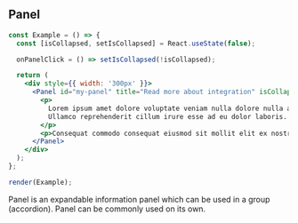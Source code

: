 
## Panel

```jsx live=true
const Example = () => {
  const [isCollapsed, setIsCollapsed] = React.useState(false);

  onPanelClick = () => setIsCollapsed(!isCollapsed);

  return (
    <div style={{ width: '300px' }}>
      <Panel id="my-panel" title="Read more about integration" isCollapsed={isCollapsed} onClick={onPanelClick}>
        <p>
          Lorem ipsum amet dolore voluptate veniam nulla dolore nulla adipisicing irure adipisicing qui fugiat veniam.
          Ullamco reprehenderit cillum irure esse ad eu dolor laboris.
        </p>
        <p>Consequat commodo consequat eiusmod sit mollit elit ex nostrud consectetur.</p>
      </Panel>
    </div>
  );
};

render(Example);
```

<DesignNotes>
  Panel is an expandable information panel which can be used in a group (accordion). Panel can be commonly used on its
  own.
</DesignNotes>

<Props componentName="Panel" />
